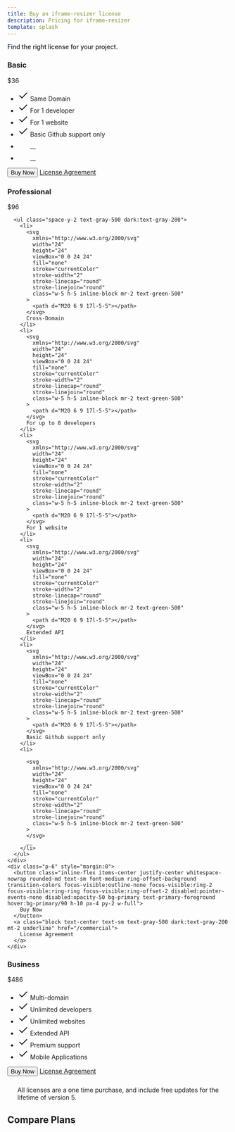 ```yaml
---
title: Buy an iframe-resizer license
description: Pricing for iframe-resizer
template: splash
---
```


<div class="text-center" style="font-weight:500; margin-bottom:3ex">Find the right license for your project.</div>

<div id="priceGrid" class="grid grid-cols-1 md:grid-cols-3 gap-6 max-w-6xl mx-auto px-4">
  <div class="bg-white rounded-lg shadow-lg dark:bg-gray-950 border-2 border-primary" style="background-color: transparent;">
    <div class="p-6 border-b border-gray-200 dark:border-gray-800">
      <h3 class="text-2xl font-bold">Basic</h3>
      <div class="flex items-baseline my-4">
        <span class="text-4xl font-bold">$36</span>
      </div>
      <ul class="space-y-2 text-gray-500 dark:text-gray-200">
        <li>
          <svg
            xmlns="http://www.w3.org/2000/svg"
            width="24"
            height="24"
            viewBox="0 0 24 24"
            fill="none"
            stroke="currentColor"
            stroke-width="2"
            stroke-linecap="round"
            stroke-linejoin="round"
            class="w-5 h-5 inline-block mr-2 text-green-500"
          >
            <path d="M20 6 9 17l-5-5"></path>
          </svg>
          Same Domain
        </li>
        <li>
          <svg
            xmlns="http://www.w3.org/2000/svg"
            width="24"
            height="24"
            viewBox="0 0 24 24"
            fill="none"
            stroke="currentColor"
            stroke-width="2"
            stroke-linecap="round"
            stroke-linejoin="round"
            class="w-5 h-5 inline-block mr-2 text-green-500"
          >
            <path d="M20 6 9 17l-5-5"></path>
          </svg>
          For 1 developer
        </li>
        <li>
          <svg
            xmlns="http://www.w3.org/2000/svg"
            width="24"
            height="24"
            viewBox="0 0 24 24"
            fill="none"
            stroke="currentColor"
            stroke-width="2"
            stroke-linecap="round"
            stroke-linejoin="round"
            class="w-5 h-5 inline-block mr-2 text-green-500"
          >
            <path d="M20 6 9 17l-5-5"></path>
          </svg>
          For 1 website
        </li>
        <li>
          <svg
            xmlns="http://www.w3.org/2000/svg"
            width="24"
            height="24"
            viewBox="0 0 24 24"
            fill="none"
            stroke="currentColor"
            stroke-width="2"
            stroke-linecap="round"
            stroke-linejoin="round"
            class="w-5 h-5 inline-block mr-2 text-green-500"
          >
            <path d="M20 6 9 17l-5-5"></path>
          </svg>
          Basic Github support only
        </li>
        <li>
          <svg
            xmlns="http://www.w3.org/2000/svg"
            width="24"
            height="24"
            viewBox="0 0 24 24"
            fill="none"
            stroke="currentColor"
            stroke-width="2"
            stroke-linecap="round"
            stroke-linejoin="round"
            class="w-5 h-5 inline-block mr-2 text-green-500"
          >
          </svg> 
          __ 
        </li>
        <li>
          <svg
            xmlns="http://www.w3.org/2000/svg"
            width="24"
            height="24"
            viewBox="0 0 24 24"
            fill="none"
            stroke="currentColor"
            stroke-width="2"
            stroke-linecap="round"
            stroke-linejoin="round"
            class="w-5 h-5 inline-block mr-2 text-green-500"
          >
          </svg> 
          __ 
        </li>
      </ul>
    </div>
    <div class="p-6" style="margin:0">
      <button class="inline-flex items-center justify-center whitespace-nowrap rounded-md text-sm font-medium ring-offset-background transition-colors focus-visible:outline-none focus-visible:ring-2 focus-visible:ring-ring focus-visible:ring-offset-2 disabled:pointer-events-none disabled:opacity-50 bg-primary text-primary-foreground hover:bg-primary/90 h-10 px-4 py-2 w-full">
        Buy Now
      </button>
      <a class="block text-center text-sm text-gray-500 dark:text-gray-200 mt-2 underline" href="/commercial">
        License Agreement
      </a>
    </div>
  </div>
  <div class="bg-white rounded-lg shadow-lg dark:bg-gray-950 border-2 border-primary" style="margin-top:0;border-color: var(--sl-color-accent);background-color: transparent;">
    <div class="p-6 border-b border-gray-200 dark:border-gray-800">
      <h3 class="text-2xl font-bold">Professional</h3>
      <div class="flex items-baseline my-4">
        <span class="text-4xl font-bold">$96</span>
      </div>
      
      <ul class="space-y-2 text-gray-500 dark:text-gray-200">
        <li>
          <svg
            xmlns="http://www.w3.org/2000/svg"
            width="24"
            height="24"
            viewBox="0 0 24 24"
            fill="none"
            stroke="currentColor"
            stroke-width="2"
            stroke-linecap="round"
            stroke-linejoin="round"
            class="w-5 h-5 inline-block mr-2 text-green-500"
          >
            <path d="M20 6 9 17l-5-5"></path>
          </svg>
          Cross-Domain
        </li>
        <li>
          <svg
            xmlns="http://www.w3.org/2000/svg"
            width="24"
            height="24"
            viewBox="0 0 24 24"
            fill="none"
            stroke="currentColor"
            stroke-width="2"
            stroke-linecap="round"
            stroke-linejoin="round"
            class="w-5 h-5 inline-block mr-2 text-green-500"
          >
            <path d="M20 6 9 17l-5-5"></path>
          </svg>
          For up to 8 developers
        </li>
        <li>
          <svg
            xmlns="http://www.w3.org/2000/svg"
            width="24"
            height="24"
            viewBox="0 0 24 24"
            fill="none"
            stroke="currentColor"
            stroke-width="2"
            stroke-linecap="round"
            stroke-linejoin="round"
            class="w-5 h-5 inline-block mr-2 text-green-500"
          >
            <path d="M20 6 9 17l-5-5"></path>
          </svg>
          For 1 website
        </li>
        <li>
          <svg
            xmlns="http://www.w3.org/2000/svg"
            width="24"
            height="24"
            viewBox="0 0 24 24"
            fill="none"
            stroke="currentColor"
            stroke-width="2"
            stroke-linecap="round"
            stroke-linejoin="round"
            class="w-5 h-5 inline-block mr-2 text-green-500"
          >
            <path d="M20 6 9 17l-5-5"></path>
          </svg>
          Extended API
        </li>
        <li>
          <svg
            xmlns="http://www.w3.org/2000/svg"
            width="24"
            height="24"
            viewBox="0 0 24 24"
            fill="none"
            stroke="currentColor"
            stroke-width="2"
            stroke-linecap="round"
            stroke-linejoin="round"
            class="w-5 h-5 inline-block mr-2 text-green-500"
          >
            <path d="M20 6 9 17l-5-5"></path>
          </svg>
          Basic Github support only
        </li>
        <li>
          
          <svg
            xmlns="http://www.w3.org/2000/svg"
            width="24"
            height="24"
            viewBox="0 0 24 24"
            fill="none"
            stroke="currentColor"
            stroke-width="2"
            stroke-linecap="round"
            stroke-linejoin="round"
            class="w-5 h-5 inline-block mr-2 text-green-500"
          >
          </svg> 
          __ 
        </li>
      </ul>
    </div>
    <div class="p-6" style="margin:0">
      <button class="inline-flex items-center justify-center whitespace-nowrap rounded-md text-sm font-medium ring-offset-background transition-colors focus-visible:outline-none focus-visible:ring-2 focus-visible:ring-ring focus-visible:ring-offset-2 disabled:pointer-events-none disabled:opacity-50 bg-primary text-primary-foreground hover:bg-primary/90 h-10 px-4 py-2 w-full">
        Buy Now
      </button>
      <a class="block text-center text-sm text-gray-500 dark:text-gray-200 mt-2 underline" href="/commercial">
        License Agreement
      </a>
    </div>
  </div>
  <div class="bg-white rounded-lg shadow-lg dark:bg-gray-950 border-2 border-primary" style="margin-top:0;background-color: transparent;">
    <div class="p-6 border-b border-gray-200 dark:border-gray-800">
      <h3 class="text-2xl font-bold">Business</h3>
      <div class="flex items-baseline my-4">
        <span class="text-4xl font-bold">$486</span>
      </div>
      <ul class="space-y-2 text-gray-500 dark:text-gray-200">
        <li>
          <svg
            xmlns="http://www.w3.org/2000/svg"
            width="24"
            height="24"
            viewBox="0 0 24 24"
            fill="none"
            stroke="currentColor"
            stroke-width="2"
            stroke-linecap="round"
            stroke-linejoin="round"
            class="w-5 h-5 inline-block mr-2 text-green-500"
          >
            <path d="M20 6 9 17l-5-5"></path>
          </svg>
          Multi-domain
        </li>
        <li>
          <svg
            xmlns="http://www.w3.org/2000/svg"
            width="24"
            height="24"
            viewBox="0 0 24 24"
            fill="none"
            stroke="currentColor"
            stroke-width="2"
            stroke-linecap="round"
            stroke-linejoin="round"
            class="w-5 h-5 inline-block mr-2 text-green-500"
          >
            <path d="M20 6 9 17l-5-5"></path>
          </svg>
          Unlimited developers
        </li>
        <li>
          <svg
            xmlns="http://www.w3.org/2000/svg"
            width="24"
            height="24"
            viewBox="0 0 24 24"
            fill="none"
            stroke="currentColor"
            stroke-width="2"
            stroke-linecap="round"
            stroke-linejoin="round"
            class="w-5 h-5 inline-block mr-2 text-green-500"
          >
            <path d="M20 6 9 17l-5-5"></path>
          </svg>
          Unlimited websites
        </li>
        <li>
          <svg
            xmlns="http://www.w3.org/2000/svg"
            width="24"
            height="24"
            viewBox="0 0 24 24"
            fill="none"
            stroke="currentColor"
            stroke-width="2"
            stroke-linecap="round"
            stroke-linejoin="round"
            class="w-5 h-5 inline-block mr-2 text-green-500"
          >
            <path d="M20 6 9 17l-5-5"></path>
          </svg>
          Extended API
        </li>
        <li>
          <svg
            xmlns="http://www.w3.org/2000/svg"
            width="24"
            height="24"
            viewBox="0 0 24 24"
            fill="none"
            stroke="currentColor"
            stroke-width="2"
            stroke-linecap="round"
            stroke-linejoin="round"
            class="w-5 h-5 inline-block mr-2 text-green-500"
          >
            <path d="M20 6 9 17l-5-5"></path>
          </svg>
          Premium support
        </li>
        <li>
          <svg
            xmlns="http://www.w3.org/2000/svg"
            width="24"
            height="24"
            viewBox="0 0 24 24"
            fill="none"
            stroke="currentColor"
            stroke-width="2"
            stroke-linecap="round"
            stroke-linejoin="round"
            class="w-5 h-5 inline-block mr-2 text-green-500"
          >
            <path d="M20 6 9 17l-5-5"></path>
          </svg>
          Mobile Applications
        </li>
      </ul>
    </div>
    <div class="p-6" style="margin:0">
      <button class="inline-flex items-center justify-center whitespace-nowrap rounded-md text-sm font-medium ring-offset-background transition-colors focus-visible:outline-none focus-visible:ring-2 focus-visible:ring-ring focus-visible:ring-offset-2 disabled:pointer-events-none disabled:opacity-50 bg-primary text-primary-foreground hover:bg-primary/90 h-10 px-4 py-2 w-full">
        Buy Now
      </button>
      <a class="block text-center text-sm text-gray-500 dark:text-gray-200 mt-2 underline" href="/commercial">
        License Agreement
      </a>
    </div>
  </div>
</div>


<div class="text-center italic" style="margin:3ex;">All licenses are a one time purchase, and include free updates for the lifetime of version 5. </div>


<h2  class="text-center">Compare Plans</h2>



